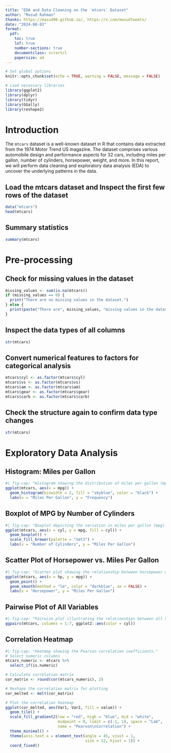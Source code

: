 ```yaml
---
title: "EDA and Data Cleaning on the `mtcars` Dataset"
author: "Masud Rahman"
thanks: https://masud90.github.io/, https://x.com/masudtweets/
date: "2024-08-03"
format:
  pdf:
    toc: true
    lof: true
    number-sections: true
    documentclass: scrartcl
    papersize: a4
---
```


```r
# Set global options
knitr::opts_chunk$set(echo = TRUE, warning = FALSE, message = FALSE)

# Load necessary libraries
library(ggplot2)
library(dplyr)
library(tidyr)
library(GGally)
library(reshape2)
```

# Introduction

The `mtcars` dataset is a well-known dataset in R that contains data extracted from the 1974 Motor Trend US magazine. The dataset comprises various automobile design and performance aspects for 32 cars, including miles per gallon, number of cylinders, horsepower, weight, and more. In this report, we will perform data cleaning and exploratory data analysis (EDA) to uncover the underlying patterns in the data.

## Load the mtcars dataset and Inspect the first few rows of the dataset

```r
data("mtcars")
head(mtcars)
```

## Summary statistics

```r
summary(mtcars)
```

# Pre-processing

## Check for missing values in the dataset

```r
missing_values <- sum(is.na(mtcars))
if (missing_values == 0) {
  print("There are no missing values in the dataset.")
} else {
  print(paste("There are", missing_values, "missing values in the dataset."))
}
```

## Inspect the data types of all columns

```r
str(mtcars)
```

## Convert numerical features to factors for categorical analysis

```r
mtcars$cyl <- as.factor(mtcars$cyl)
mtcars$vs <- as.factor(mtcars$vs)
mtcars$am <- as.factor(mtcars$am)
mtcars$gear <- as.factor(mtcars$gear)
mtcars$carb <- as.factor(mtcars$carb)
```

## Check the structure again to confirm data type changes

```r
str(mtcars)
```

# Exploratory Data Analysis

## Histogram: Miles per Gallon

```r
#| fig-cap: "Histogram showing the distribution of miles per gallon (mpg) across the cars."
ggplot(mtcars, aes(x = mpg)) +
  geom_histogram(binwidth = 2, fill = "skyblue", color = "black") +
  labs(x = "Miles Per Gallon", y = "Frequency")
```

## Boxplot of MPG by Number of Cylinders

```r
#| fig-cap: "Boxplot depicting the variation in miles per gallon (mpg) and cylinders."
ggplot(mtcars, aes(x = cyl, y = mpg, fill = cyl)) +
  geom_boxplot() +
  scale_fill_brewer(palette = "Set3") +
  labs(x = "Number of Cylinders", y = "Miles Per Gallon")
```

## Scatter Plot of Horsepower vs. Miles Per Gallon

```r
#| fig-cap: "Scatter plot showing the relationship between horsepower and miles per gallon (mpg)."
ggplot(mtcars, aes(x = hp, y = mpg)) +
  geom_point() +
  geom_smooth(method = "lm", color = "darkblue", se = FALSE) +
  labs(x = "Horsepower", y = "Miles Per Gallon")
```

## Pairwise Plot of All Variables

```r
#| fig-cap: "Pairwise plot illustrating the relationships between all numeric variables."
ggpairs(mtcars, columns = 1:7, ggplot2::aes(color = cyl))
```

## Correlation Heatmap

```r
#| fig-cap: "Heatmap showing the Pearson correlation coefficients."
# Select numeric columns
mtcars_numeric <- mtcars %>%
  select_if(is.numeric)

# Calculate correlation matrix
cor_matrix <- round(cor(mtcars_numeric), 2)

# Reshape the correlation matrix for plotting
cor_melted <- melt(cor_matrix)

# Plot the correlation heatmap
ggplot(cor_melted, aes(Var1, Var2, fill = value)) +
  geom_tile() +
  scale_fill_gradient2(low = "red", high = "blue", mid = "white", 
                       midpoint = 0, limit = c(-1, 1), space = "Lab", 
                       name = "Pearson\nCorrelation") +
  theme_minimal() +
  theme(axis.text.x = element_text(angle = 45, vjust = 1, 
                                   size = 12, hjust = 1)) +
  coord_fixed()
```
